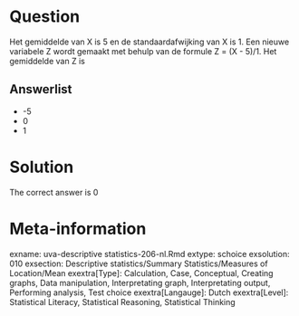 Question
========

Het gemiddelde van X is 5 en de standaardafwijking van X is 1. Een nieuwe variabele Z wordt gemaakt met behulp van de formule Z = (X - 5)/1. Het gemiddelde van Z is 

Answerlist
----------
* -5
* 0
* 1

Solution
========

The correct answer is  0 

Meta-information
================
exname: uva-descriptive statistics-206-nl.Rmd 
extype: schoice 
exsolution: 010 
exsection: Descriptive statistics/Summary Statistics/Measures of Location/Mean
exextra[Type]: Calculation, Case, Conceptual, Creating graphs, Data manipulation, Interpretating graph, Interpretating output, Performing analysis, Test choice 
exextra[Langauge]: Dutch 
exextra[Level]: Statistical Literacy, Statistical Reasoning, Statistical Thinking 
